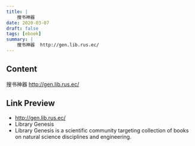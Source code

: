 ```yaml
---
title: |
    搜书神器
date: 2020-03-07
draft: false
tags: [ebook]
summary: |
    搜书神器  http://gen.lib.rus.ec/
---
```


## Content

搜书神器  http://gen.lib.rus.ec/

## Link Preview

- http://gen.lib.rus.ec/
- Library Genesis
- Library Genesis is a scientific community targeting collection of books on natural science disciplines and engineering.
